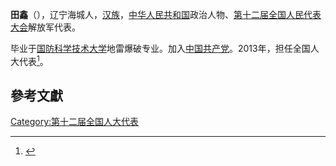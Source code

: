'''田鑫'''（{{bd|1984年||}}），辽宁海城人，[[汉族|汉族]]，[[中华人民共和国|中华人民共和国]]政治人物、[[第十二届全国人民代表大会|第十二届全国人民代表大会]]解放军代表。

毕业于[[国防科学技术大学|国防科学技术大学]]地雷爆破专业。加入[[中国共产党|中国共产党]]。2013年，担任全国人大代表<ref>{{cite news|title=全国人大代表信息-田鑫|url= http://210.82.31.1:8084/delegate/viewDelegate.action?dbid=122769|accessdate=2013-04-05|newspaper=全国人大网}}</ref>。

==參考文獻==
{{reflist}}
{{中国政治人物小作品}}

[[Category:第十二届全国人大代表|Category:第十二届全国人大代表]]